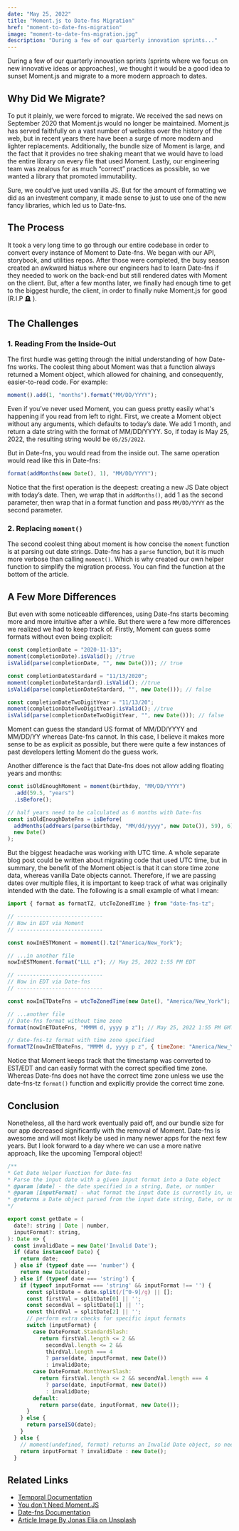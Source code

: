 ```yaml
---
date: "May 25, 2022"
title: "Moment.js to Date-fns Migration"
href: "moment-to-date-fns-migration"
image: "moment-to-date-fns-migration.jpg"
description: "During a few of our quarterly innovation sprints..."
---
```



During a few of our quarterly innovation sprints (sprints where we focus on new innovative ideas or
approaches), we thought it would be a good idea to sunset Moment.js and migrate to a more modern approach to
dates.

## Why Did We Migrate?

To put it plainly, we were forced to migrate. We received the sad news on September 2020 that Moment.js would
no longer be maintained. Moment.js has served faithfully on a vast number of websites over the history of the
web, but in recent years there have been a surge of more modern and lighter replacements. Additionally, the
bundle size of Moment is large, and the fact that it provides no tree shaking meant that we would have to load
the entire library on every file that used Moment. Lastly, our engineering team was zealous for as much
“correct” practices as possible, so we wanted a library that promoted immutability.

Sure, we could’ve just used vanilla JS. But for the amount of formatting we did as an investment company, it
made sense to just to use one of the new fancy libraries, which led us to Date-fns.

## The Process

It took a very long time to go through our entire codebase in order to convert every instance of Moment to
Date-fns. We began with our API, storybook, and utilities repos. After those were completed, the busy season
created an awkward hiatus where our engineers had to learn Date-fns if they needed to work on the back-end but
still rendered dates with Moment on the client. But, after a few months later, we finally had enough time to
get to the biggest hurdle, the client, in order to finally nuke Moment.js for good (R.I.P 🪦 ).

## The Challenges

### 1. Reading From the Inside-Out

The first hurdle was getting through the initial understanding of how Date-fns works. The coolest thing about
Moment was that a function always returned a Moment object, which allowed for chaining, and consequently,
easier-to-read code. For example:

```js
moment().add(1, "months").format("MM/DD/YYYY");
```

Even if you’ve never used Moment, you can guess pretty easily what's happening if you read from left to
right. First, we create a Moment object without any arguments, which defaults to today’s date. We add 1 month, and return a
date string with the format of MM/DD/YYYY. So, if today is May 25, 2022, the resulting string would be `05/25/2022`.

But in Date-fns, you would read from the inside out. The same operation would read like this in Date-fns:

```js
format(addMonths(new Date(), 1), "MM/DD/YYYY");
```

Notice that the first operation is the deepest: creating a new JS Date object with today’s date. Then, we
wrap that in `addMonths()`, add 1 as the second parameter, then wrap that in a format function and pass `MM/DD/YYYY` as the second parameter.

### 2. Replacing `moment()`

The second coolest thing about moment is how concise the `moment` function is at parsing out date strings. Date-fns has a `parse` function, but it is much more verbose than calling `moment()`. Which is why created our own helper function to simplify the migration process. You can find the function at the bottom of the article.

## A Few More Differences

But even with some noticeable differences, using Date-fns starts becoming more and more intuitive after a
while. But there were a few more differences we realized we had to keep track of. Firstly, Moment can guess
some formats without even being explicit:

```js
const completionDate = "2020-11-13";
moment(completionDate).isValid(); //true
isValid(parse(completionDate, "", new Date())); // true

const completionDateStardard = "11/13/2020";
moment(completionDateStardard).isValid(); //true
isValid(parse(completionDateStardard, "", new Date())); // false

const completionDateTwoDigitYear = "11/13/20";
moment(completionDateTwoDigitYear).isValid(); //true
isValid(parse(completionDateTwoDigitYear, "", new Date())); // false
```

Moment can guess the standard US format of MM/DD/YYYY and MM/DD/YY whereas Date-fns cannot. In this case, I
believe it makes more sense to be as explicit as possible, but there were quite a few instances of past
developers letting Moment do the guess work.

Another difference is the fact that Date-fns does not allow adding floating years and months:

```js
const isOldEnoughMoment = moment(birthday, "MM/DD/YYYY")
  .add(59.5, "years")
  .isBefore();

// half years need to be calculated as 6 months with Date-fns
const isOldEnoughDateFns = isBefore(
  addMonths(addYears(parse(birthday, "MM/dd/yyyy", new Date()), 59), 6),
  new Date()
);
```

But the biggest headache was working with UTC time. A whole separate blog post could be written about
migrating code that used UTC time, but in summary, the benefit of the Moment object is that it can store time
zone data, whereas vanilla Date objects cannot. Therefore, if we are passing dates over
multiple files, it is important to keep track of what was originally intended with the date. The following is
a small example of what I mean:

```js
import { format as formatTZ, utcToZonedTime } from "date-fns-tz";

// ---------------------------
// Now in EDT via Moment
// ---------------------------

const nowInESTMoment = moment().tz("America/New_York");

// ...in another file
nowInESTMoment.format("LLL z"); // May 25, 2022 1:55 PM EDT

// ---------------------------
// Now in EDT via Date-fns
// ---------------------------

const nowInETDateFns = utcToZonedTime(new Date(), "America/New_York");

// ...another file
// Date-fns format without time zone
format(nowInETDateFns, "MMMM d, yyyy p z"); // May 25, 2022 1:55 PM GMT-7

// date-fns-tz format with time zone specified
formatTZ(nowInETDateFns, "MMMM d, yyyy p z", { timeZone: "America/New_York" }); // May 25, 2022 1:55 PM EDT
```

Notice that Moment keeps track that the timestamp was converted to EST/EDT and can easily format with the
correct specified time zone. Whereas Date-fns does not have the correct time zone unless we use the
date-fns-tz `format()` function and explicitly provide the correct time zone.

## Conclusion

Nonetheless, all the hard work eventually paid off, and our bundle size for our app decreased significantly
with the removal of Moment. Date-fns is awesome and will most likely be used in many newer apps for the next
few years. But I look forward to a day where we can use a more native approach, like the upcoming Temporal object!

```js
/**
* Get Date Helper Function for Date-fns
* Parse the input date with a given input format into a Date object
* @param [date] - the date specified in a string, Date, or number
* @param [inputFormat] - what format the input date is currently in, using date-fns format patterns - https://date-fns.org/v2.19.0/docs/format
* @returns a Date object parsed from the input date string, Date, or number
*/

export const getDate = (
  date?: string | Date | number,
  inputFormat?: string,
): Date => {
  const invalidDate = new Date('Invalid Date');
  if (date instanceof Date) {
    return date;
  } else if (typeof date === 'number') {
    return new Date(date);
  } else if (typeof date === 'string') {
    if (typeof inputFormat === 'string' && inputFormat !== '') {
      const splitDate = date.split(/[^0-9]/g) || [];
      const firstVal = splitDate[0] || '';
      const secondVal = splitDate[1] || '';
      const thirdVal = splitDate[2] || '';
      // perform extra checks for specific input formats
      switch (inputFormat) {
        case DateFormat.StandardSlash:
          return firstVal.length <= 2 &&
            secondVal.length <= 2 &&
            thirdVal.length === 4
            ? parse(date, inputFormat, new Date())
            : invalidDate;
        case DateFormat.MonthYearSlash:
          return firstVal.length <= 2 && secondVal.length === 4
            ? parse(date, inputFormat, new Date())
            : invalidDate;
        default:
          return parse(date, inputFormat, new Date());
      }
    } else {
      return parseISO(date);
    }
  } else {
    // moment(undefined, format) returns an Invalid Date object, so need to replicate that behavior here
    return inputFormat ? invalidDate : new Date();
  }
```

## Related Links

- [Temporal Documentation](https://tc39.es/proposal-temporal/docs/)
- [You don't Need Moment.JS](https://github.com/you-dont-need/You-Dont-Need-Momentjs)
- [Date-fns Documentation](https://date-fns.org/docs/Getting-Started)
- [Article Image By Jonas Elia on Unsplash](https://unsplash.com/photos/O1_vdzQZwMY)

